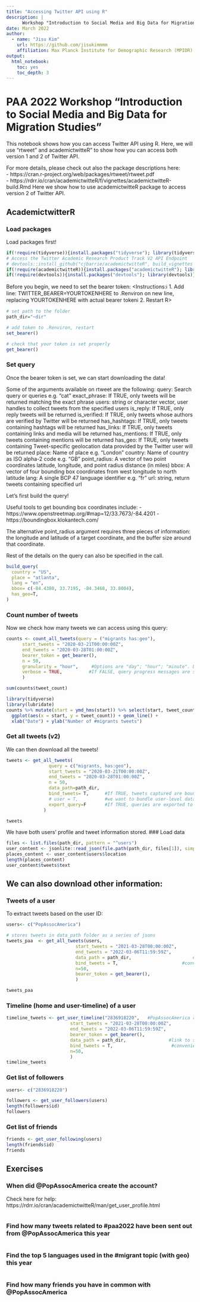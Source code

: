 ```yaml
---
title: "Accessing Twitter API using R"
description: |  
      Workshop "Introduction to Social Media and Big Data for Migration Studies"
date: March 2022
author:
  - name: "Jisu Kim"
    url: https://github.com/jisukimmmm
    affiliation: Max Planck Institute for Demographic Research (MPIDR)
output: 
  html_notebook:
    toc: yes
    toc_depth: 3
---
```



# PAA 2022 Workshop "Introduction to Social Media and Big Data for Migration Studies"

This notebook shows how you can access Twitter API using R. 
Here, we will use "rtweet" and academictwitteR" to show how you can access both version 1 and 2 of Twitter API. 

For more details, please check out also the package descriptions here:<br />
                  - https://cran.r-project.org/web/packages/rtweet/rtweet.pdf <br />
                  - https://rdrr.io/cran/academictwitteR/f/vignettes/academictwitteR-build.Rmd
Here we show how to use academictwitteR package to access version 2 of Twitter API.


## AcademictwitterR
### Load packages 

Load packages first!

```r
if(!require(tidyverse)){install.packages("tidyverse"); library(tidyverse)}
# Access the Twitter Academic Research Product Track V2 API Endpoint
# devtools::install_github("cjbarrie/academictwitteR", build_vignettes = TRUE)
if(!require(academictwitteR)){install.packages("academictwitteR"); library(academictwitteR)} 
if(!require(devtools)){install.packages("devtools"); library(devtools)} 
```


Before you begin, we need to set the bearer token:
<Instructions:ℹ 1. Add line: TWITTER_BEARER=YOURTOKENHERE to .Renviron on new line, replacing YOURTOKENHERE with  actual bearer tokenℹ 2. Restart R> 
```r
# set path to the folder
path_dir="~dir"

# add token to .Renviron, restart
set_bearer() 

# check that your token is set properly
get_bearer() 
```

### Set query
Once the bearer token is set, we can start downloading the data!

Some of the arguments available on rtweet are the following:
    query: Search query or queries e.g. "cat"
    exact_phrase: 	If TRUE, only tweets will be returned matching the exact phrase
    users: 	string or character vector, user handles to collect tweets from the specified users
    is_reply: 	If TRUE, only reply tweets will be returned
    is_verified: 	If TRUE, only tweets whose authors are verified by Twitter will be returned
    has_hashtags: 	If TRUE, only tweets containing hashtags will be returned
    has_links: 	If TRUE, only tweets containing links and media will be returned
    has_mentions: 	If TRUE, only tweets containing mentions will be returned
    has_geo: 	If TRUE, only tweets containing Tweet-specific geolocation data provided by the Twitter user will be returned
    place: 	Name of place e.g. "London"
    country: 	Name of country as ISO alpha-2 code e.g. "GB"
    point_radius: 	A vector of two point coordinates latitude, longitude, and point radius distance (in miles)
    bbox: 	A vector of four bounding box coordinates from west longitude to north latitude
    lang: 	A single BCP 47 language identifier e.g. "fr"
    url: 	string, return tweets containing specified url

Let's first build the query!

Useful tools to get bounding box coordinates include: 
      -https://www.openstreetmap.org/#map=12/33.7673/-84.4201
      -https://boundingbox.klokantech.com/

The alternative point_radius argument requires three pieces of information: the longitude and latitude of a target coordinate, and the buffer size around that coordinate.

Rest of the details on the query can also be specified in the call.
```r
build_query(
  country = "US",
  place = "atlanta",
  lang = "en",
  bbox= c(-84.4380, 33.7195, -84.3468, 33.8004),
  has_geo=T,
)
```

### Count number of tweets 
Now we check how many tweets we can access using this query:

```r
counts <- count_all_tweets(query = ("migrants has:geo"),
      start_tweets = "2020-03-21T00:00:00Z",
      end_tweets = "2020-03-28T01:00:00Z",
      bearer_token = get_bearer(),
      n = 50,
      granularity = "hour",     #Options are "day"; "hour"; "minute". Default is day
      verbose = TRUE,          #If FALSE, query progress messages are suppressed
      )

sum(counts$tweet_count)
```

```r
library(tidyverse)
library(lubridate)
counts %>% mutate(start = ymd_hms(start)) %>% select(start, tweet_count) %>%
  ggplot(aes(x = start, y = tweet_count)) + geom_line() +
  xlab("Date") + ylab("Number of #migrants tweets")
```


### Get all tweets (v2)
We can then download all the tweets!
```r

tweets <- get_all_tweets(
                query = c("migrants, has:geo"),
                start_tweets = "2020-03-21T00:00:00Z",
                end_tweets = "2020-03-28T01:00:00Z",
                n = 50,
                data_path=path_dir,
                bind_tweets= T,      #If TRUE, tweets captured are bound into a data.frame for assignment
                # user = T,          #we want to bundle user-level data,
                export_query=F       #If TRUE, queries are exported to data_path
              )

tweets
```

We have both users' profile and tweet information stored.
### Load data
```r
files <- list.files(path_dir, pattern = "^users")
user_content <- jsonlite::read_json(file.path(path_dir, files[1]), simplifyVector = T)
places_content <- user_content$users$location
length(places_content)
user_content$tweets$text
```


## We can also download other information:
### Tweets of a user

To extract tweets based on the user ID:
```r
users<- c("PopAssocAmerica")  

# stores tweets in data_path folder as a series of jsons
tweets_paa  <- get_all_tweets(users,
                          start_tweets = "2021-03-28T00:00:00Z",
                          end_tweets = "2022-03-06T11:59:59Z",
                          data_path = path_dir,                       #link to storage folder
                          bind_tweets = T,                        #convenience function to bundle the JSONs into a data.frame object
                          n=50,
                          bearer_token = get_bearer(),
                          )

tweets_paa
```


### Timeline (home and user-timeline) of a user

```r
timeline_tweets <- get_user_timeline("2836918220",   #PopAssocAmerica requires user id
                        start_tweets = "2021-03-28T00:00:00Z",
                        end_tweets = "2022-03-06T11:59:59Z",
                        bearer_token = get_bearer(),
                        data_path = path_dir,                #link to storage folder
                        bind_tweets = T,                      #convenience function to bundle the JSONs into a data.frame object
                        n=50,
                        )
timeline_tweets
```


### Get list of followers
```r
users<- c("2836918220")  

followers <- get_user_followers(users)
length(followers$id)
followers
```

### Get list of friends
```r
friends <- get_user_following(users)
length(friends$id)
friends
```





## Exercises 
### When did @PopAssocAmerica create the account?
Check here for help: https://rdrr.io/cran/academictwitteR/man/get_user_profile.html
```r
```


### Find how many tweets related to #paa2022 have been sent out from @PopAssocAmerica this year
```r
```


### Find the top 5 languages used in the #migrant topic (with geo) this year 
```r
```


### Find how many friends you have in common with @PopAssocAmerica
```r
```

